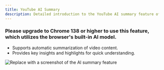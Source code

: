 ```yaml
---
title: YouTube AI Summary
description: Detailed introduction to the YouTube AI summary feature of VideoRoll
---
```


### Please upgrade to Chrome 138 or higher to use this feature, which utilizes the browser's built-in AI model.

- Supports automatic summarization of video content.
- Provides key insights and highlights for quick understanding.

![Replace with a screenshot of the AI summary feature](../../assets/image/video.png)